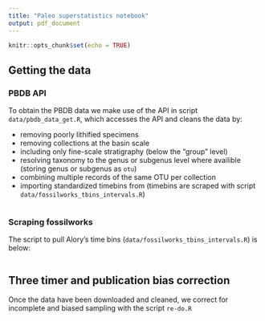 ```yaml
---
title: "Paleo superstatistics notebook"
output: pdf_document
---
```


```r
knitr::opts_chunk$set(echo = TRUE)
```

## Getting the data

### PBDB API

To obtain the PBDB data we make use of the API in script `data/pbdb_data_get.R`, which accesses the API and cleans the data by:

- removing poorly lithified specimens
- removing collections at the basin scale
- including only fine-scale stratigraphy (below the "group" level)
- resolving taxonomy to the genus or subgenus level where availible (storing genus or subgenus as `otu`)
- combining multiple records of the same OTU per collection
- importing standardized timebins from \url{fossilworks.org} (timebins are scraped with script `data/fossilworks_tbins_intervals.R`)


```r
```


### Scraping fossilworks

The script to pull Alory's time bins (`data/fossilworks_tbins_intervals.R`) is below: 

```r
```


## Three timer and publication bias correction

Once the data have been downloaded and cleaned, we correct for incomplete and biased sampling with the script `re-do.R`

```r
```